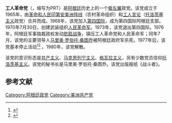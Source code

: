 '''工人革命党'''（{{lang-es|Partido Revolucionario de los Trabajadores}}，缩写为PRT）是[[阿根廷|阿根廷]]历史上的一个[[极左翼|极左翼]]政党。该党成立于1965年，由[[革命和人民印第安美洲阵线|革命和人民印第安美洲阵线]]（农村革命组织）和[[工人言论|工人言论]]（[[托洛茨基主义|托洛茨基主义]]政党）合并而成。1968年，该党加入[[第四国际|第四国际]]，成为第四国际阿根廷支部。1970年7月30日，创建武装组织[[人民革命军_(阿根廷)|人民革命军]]。1973年，该党退出第四国际。1976年，阿根廷军事独裁政权发动[[肮脏战争|肮脏战争]]，镇压工人革命党和人民革命军；同年7月，该党的主要领导人[[马里奥·罗伯托·桑图乔|马里奥·罗伯托·桑图乔]]被阿根廷政府军杀死。1977年后，该党基本停止活动<ref>{{Cite web |url=http://www.quipueditorial.com.ar/Polarmad.pdf |title=Julio Carreras, ''La Política Armada''. Quipu Editorial, 2003 |access-date=2020-11-12 |archive-date=2012-05-26 |archive-url=https://web.archive.org/web/20120526212922/http://www.quipueditorial.com.ar/Polarmad.pdf |dead-url=yes }}</ref><ref>{{Cite web |url=http://www.archivochile.com/America_latina/JCR/PRT_A/doc_de_PRT/prtde0006.pdf |title=POR QUÉ NOS SEPARAMOS DE LA IV INTERNACIONAL, PRT Argentina. Junta de Coordinación Revolucionaria (JCR) Agosto de 1973. |access-date=2020-11-12 |archive-date=2021-02-25 |archive-url=https://web.archive.org/web/20210225044943/http://www.archivochile.com/America_latina/JCR/PRT_A/doc_de_PRT/prtde0006.pdf |dead-url=no }}</ref> 。1980年，该党解散。

该党的意识形态是[[共产主义|共产主义]]、[[马克思列宁主义|马克思列宁主义]]、[[格瓦拉主义|格瓦拉主义]]，另有少数党员信仰[[托洛茨基主义|托洛茨基主义]]。该党的秘书长是马里奥·罗伯托·桑图乔。该党出版报纸《战斗者》。

==参考文献==
{{reflist}}

[[Category:阿根廷政党|Category:阿根廷政党]]
[[Category:美洲共产党|Category:美洲共产党]]